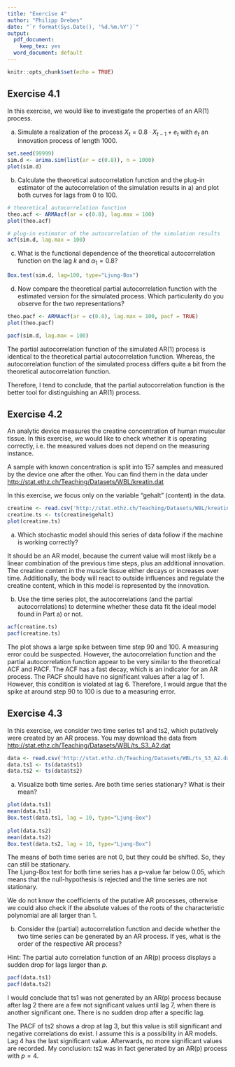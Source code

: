 ```yaml
---
title: "Exercise 4"
author: "Philipp Drebes"
date: "`r format(Sys.Date(), '%d.%m.%Y')`"
output:
  pdf_document:
    keep_tex: yes
  word_document: default
---
```


```r
knitr::opts_chunk$set(echo = TRUE)
```

## Exercise 4.1

In this exercise, we would like to investigate the properties of an AR(1) process.

a)  Simulate a realization of the process $X_t = 0.8 \cdot X_{t-1} + e_t$ with $e_t$ an innovation process of length 1000.

```r
set.seed(99999)
sim.d <- arima.sim(list(ar = c(0.8)), n = 1000)
plot(sim.d)
```

b)  Calculate the theoretical autocorrelation function and the plug-in estimator of the autocorrelation of the simulation results in a) and plot both curves for lags from 0 to 100.

```r
# theoretical autocorrelation function
theo.acf <- ARMAacf(ar = c(0.8), lag.max = 100)
plot(theo.acf)

# plug-in estimator of the autocorrelation of the simulation results
acf(sim.d, lag.max = 100)
```

c)  What is the functional dependence of the theoretical autocorrelation function on the lag $k$ and $\alpha_1 = 0.8$?

```r
Box.test(sim.d, lag=100, type="Ljung-Box")
```

d)  Now compare the theoretical partial autocorrelation function with the estimated version for the simulated process. Which particularity do you observe for the two representations?

```r
theo.pacf <- ARMAacf(ar = c(0.8), lag.max = 100, pacf = TRUE)
plot(theo.pacf)

pacf(sim.d, lag.max = 100)
```

The partial autocorrelation function of the simulated AR(1) process is identical to the theoretical partial autocorrelation function. Whereas, the autocorrelation function of the simulated process differs quite a bit from the theoretical autocorrelation function.

Therefore, I tend to conclude, that the partial autocorrelation function is the better tool for distinguishing an AR(1) process.

## Exercise 4.2

An analytic device measures the creatine concentration of human muscular tissue. In this exercise, we would like to check whether it is operating correctly, i.e. the measured values does not depend on the measuring instance.

A sample with known concentration is split into 157 samples and measured by the device one after the other. You can find them in the data under <http://stat.ethz.ch/Teaching/Datasets/WBL/kreatin.dat>

In this exercise, we focus only on the variable "gehalt" (content) in the data.

```r
creatine <- read.csv('http://stat.ethz.ch/Teaching/Datasets/WBL/kreatin.dat', sep = ' ')
creatine.ts <- ts(creatine$gehalt)
plot(creatine.ts)
```

a)  Which stochastic model should this series of data follow if the machine is working correctly?

It should be an AR model, because the current value will most likely be a linear combination of the previous time steps, plus an additional innovation. The creatine content in the muscle tissue either decays or increases over time. Additionally, the body will react to outside influences and regulate the creatine content, which in this model is represented by the innovation.

b)  Use the time series plot, the autocorrelations (and the partial autocorrelations) to determine whether these data fit the ideal model found in Part a) or not.

```r
acf(creatine.ts)
pacf(creatine.ts)
```

The plot shows a large spike between time step 90 and 100. A measuring error could be suspected. However, the autocorrelation function and the partial autocorrelation function appear to be very similar to the theoretical ACF and PACF. The ACF has a fast decay, which is an indicator for an AR process. The PACF should have no significant values after a lag of 1. However, this condition is violated at lag 6. Therefore, I would argue that the spike at around step 90 to 100 is due to a measuring error.

## Exercise 4.3

In this exercise, we consider two time series ts1 and ts2, which putatively were created by an AR process. You may download the data from <http://stat.ethz.ch/Teaching/Datasets/WBL/ts_S3_A2.dat>

```r
data <- read.csv('http://stat.ethz.ch/Teaching/Datasets/WBL/ts_S3_A2.dat', sep = ' ')
data.ts1 <- ts(data$ts1)
data.ts2 <- ts(data$ts2)
```

a)  Visualize both time series. Are both time series stationary? What is their mean?

```r
plot(data.ts1)
mean(data.ts1)
Box.test(data.ts1, lag = 10, type="Ljung-Box")
 
plot(data.ts2)
mean(data.ts2)
Box.test(data.ts2, lag = 10, type="Ljung-Box")
```

The means of both time series are not 0, but they could be shifted. So, they can still be stationary.\
The Ljung-Box test for both time series has a p-value far below 0.05, which means that the null-hypothesis is rejected and the time series are not stationary.

We do not know the coefficients of the putative AR processes, otherwise we could also check if the absolute values of the roots of the characteristic polynomial are all larger than 1.

b)  Consider the (partial) autocorrelation function and decide whether the two time series can be generated by an AR process. If yes, what is the order of the respective AR process?

Hint: The partial auto correlation function of an AR(p) process displays a sudden drop for lags larger than $p$.

```r
pacf(data.ts1)
pacf(data.ts2)
```

I would conclude that ts1 was not generated by an AR(p) process because after lag 2 there are a few not significant values until lag 7, when there is another significant one. There is no sudden drop after a specific lag.

The PACF of ts2 shows a drop at lag 3, but this value is still significant and negative correlations do exist. I assume this is a possibility in AR models. Lag 4 has the last significant value. Afterwards, no more significant values are recorded. My conclusion: ts2 was in fact generated by an AR(p) process with $p = 4$.
